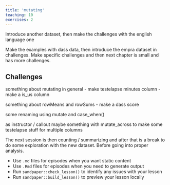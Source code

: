 ```yaml
---
title: 'mutating'
teaching: 10
exercises: 2
---
```


:::::::::::::::::::::::::::::::::::::: questions 


::::::::::::::::::::::::::::::::::::::::::::::::

::::::::::::::::::::::::::::::::::::: objectives


::::::::::::::::::::::::::::::::::::::::::::::::

Introduce another dataset, then make the challenges with the english language one

Make the examples with dass data, then introduce the empra dataset in challenges. Make specific challenges and then next chapter is small and has more challenges.

## Challenges
something about mutating in general
- make testelapse minutes column
- make a is_us column

something about rowMeans and rowSums
- make a dass score

some renaming using mutate and case_when()

as instructor / callout
maybe something with mutate_across to make some testelapse stuff for multiple columns


The next session is then counting / summarizing and after that is a break to do 
some exploration with the new dataset. Before going into proper analysis.


::::::::::::::::::::::::::::::::::::: keypoints 

- Use `.md` files for episodes when you want static content
- Use `.Rmd` files for episodes when you need to generate output
- Run `sandpaper::check_lesson()` to identify any issues with your lesson
- Run `sandpaper::build_lesson()` to preview your lesson locally

::::::::::::::::::::::::::::::::::::::::::::::::

